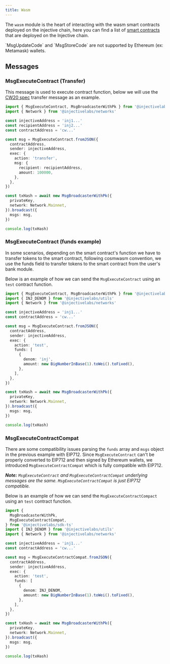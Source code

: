 ```yaml
---
title: Wasm
---
```


The `wasm` module is the heart of interacting with the wasm smart contracts deployed on the injective chain, here you can find a list of [smart contracts](https://injscan.com/smart-contracts/) that are deployed on the Injective chain.

<Callout icon="info" color="#07C1FF" iconType="regular">
`MsgUpdateCode` and `MsgStoreCode` are not supported by Ethereum (ex: Metamask) wallets.
</Callout>

## Messages

### MsgExecuteContract (Transfer)

This message is used to execute contract function, below we will use the [CW20 spec](https://github.com/CosmWasm/cw-plus/blob/main/packages/cw20/README.md) transfer message as an example.

```ts
import { MsgExecuteContract, MsgBroadcasterWithPk } from '@injectivelabs/sdk-ts'
import { Network } from '@injectivelabs/networks'

const injectiveAddress = 'inj1...'
const recipientAddress = 'inj2...'
const contractAddress = 'cw...'

const msg = MsgExecuteContract.fromJSON({
  contractAddress,
  sender: injectiveAddress,
  exec: {
    action: 'transfer',
    msg: {
      recipient: recipientAddress,
      amount: 100000,
    },
  },
})

const txHash = await new MsgBroadcasterWithPk({
  privateKey,
  network: Network.Mainnet,
}).broadcast({
  msgs: msg,
})

console.log(txHash)
```

### MsgExecuteContract (funds example)

In some scenarios, depending on the smart contract's function we have to transfer tokens to the smart contract, following cosmwasm convention, we use the funds field to transfer tokens to the smart contract from the user's bank module.

Below is an example of how we can send the `MsgExecuteContract` using an `test` contract function.

```ts
import { MsgExecuteContract, MsgBroadcasterWithPk } from '@injectivelabs/sdk-ts'
import { INJ_DENOM } from '@injectivelabs/utils'
import { Network } from '@injectivelabs/networks'

const injectiveAddress = 'inj1...'
const contractAddress = 'cw...'

const msg = MsgExecuteContract.fromJSON({
  contractAddress,
  sender: injectiveAddress,
  exec: {
    action: 'test',
    funds: [
      {
        denom: 'inj',
        amount: new BigNumberInBase(1).toWei().toFixed(),
      },
    ],
  },
})

const txHash = await new MsgBroadcasterWithPk({
  privateKey,
  network: Network.Mainnet,
}).broadcast({
  msgs: msg,
})

console.log(txHash)
```

### MsgExecuteContractCompat

There are some compatibility issues parsing the `funds` array and `msgs` object in the previous example with EIP712. Since `MsgExecuteContract` can't be properly converted to EIP712 and then signed by Ethereum wallets, we introduced `MsgExecuteContractCompat` which is fully compatible with EIP712.

_**Note:**_ _`MsgExecuteContract` and `MsgExecuteContractCompat` underlying messages are the same. `MsgExecuteContractCompat` is just EIP712 compatible._

Below is an example of how we can send the `MsgExecuteContractCompact` using an `test` contract function.

```ts
import {
  MsgBroadcasterWithPk,
  MsgExecuteContractCompat,
} from '@injectivelabs/sdk-ts'
import { INJ_DENOM } from '@injectivelabs/utils'
import { Network } from '@injectivelabs/networks'

const injectiveAddress = 'inj1...'
const contractAddress = 'cw...'

const msg = MsgExecuteContractCompat.fromJSON({
  contractAddress,
  sender: injectiveAddress,
  exec: {
    action: 'test',
    funds: [
      {
        denom: INJ_DENOM,
        amount: new BigNumberInBase(1).toWei().toFixed(),
      },
    ],
  },
})

const txHash = await new MsgBroadcasterWithPk({
  privateKey,
  network: Network.Mainnet,
}).broadcast({
  msgs: msg,
})

console.log(txHash)
```
